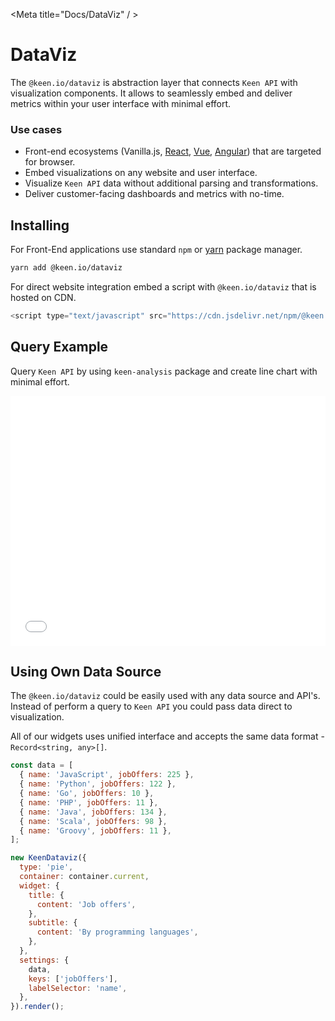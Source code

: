 
<Meta title="Docs/DataViz" /  >

# DataViz

The `@keen.io/dataviz` is abstraction layer that connects `Keen API` with visualization components.
It allows to seamlessly embed and deliver metrics within your user interface with minimal effort.

### Use cases
- Front-end ecosystems (Vanilla.js, [React](https://reactjs.org/), [Vue](https://vuejs.org/), [Angular](https://angular.io/)) that are targeted for browser.
- Embed visualizations on any website and user interface.
- Visualize `Keen API` data without additional parsing and transformations.
- Deliver customer-facing dashboards and metrics with no-time.

## Installing

For Front-End applications use standard `npm` or [yarn](https://yarnpkg.com/lang/en/) package manager.

```sh
yarn add @keen.io/dataviz
```

For direct website integration embed a script with `@keen.io/dataviz` that is hosted on CDN.

```js
<script type="text/javascript" src="https://cdn.jsdelivr.net/npm/@keen.io/dataviz@latest/dist/dataviz.min.js"></script>
```

## Query Example
Query `Keen API` by using `keen-analysis` package and create line chart with minimal effort.

<iframe width="100%" height="400" src="//jsfiddle.net/maciejrybaniec/f7uqs5oa/9/embedded/result,js,html/" allowfullscreen="allowfullscreen" allowpaymentrequest frameborder="0"></iframe>

## Using Own Data Source

The `@keen.io/dataviz` could be easily used with any data source and API's. Instead of perform a query to `Keen API` you could pass data direct to visualization.

All of our widgets uses unified interface and accepts the same data format - `Record<string, any>[]`.

```js
const data = [
  { name: 'JavaScript', jobOffers: 225 },
  { name: 'Python', jobOffers: 122 },
  { name: 'Go', jobOffers: 10 },
  { name: 'PHP', jobOffers: 11 },
  { name: 'Java', jobOffers: 134 },
  { name: 'Scala', jobOffers: 98 },
  { name: 'Groovy', jobOffers: 11 },
];

new KeenDataviz({
  type: 'pie',
  container: container.current,
  widget: {
    title: {
      content: 'Job offers',
    },
    subtitle: {
      content: 'By programming languages',
    },
  },
  settings: {
    data,
    keys: ['jobOffers'],
    labelSelector: 'name',
  },
}).render();
```

<Story id="visualizations-pie-chart-dataviz--own-data" />
